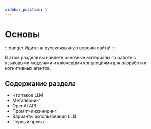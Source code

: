 ```yaml
---
sidebar_position: 1
---
```


# Основы

:::danger
Идите на русскоязычную версию сайта!
:::

В этом разделе вы найдете основные материалы по работе с языковыми моделями и ключевыми концепциями для разработки когнитивных агентов.

## Содержание раздела

- Что такое LLM
- Металернинг
- OpenAI API
- Промпт-инжиниринг
- Варианты использования LLM
- Первый проект 